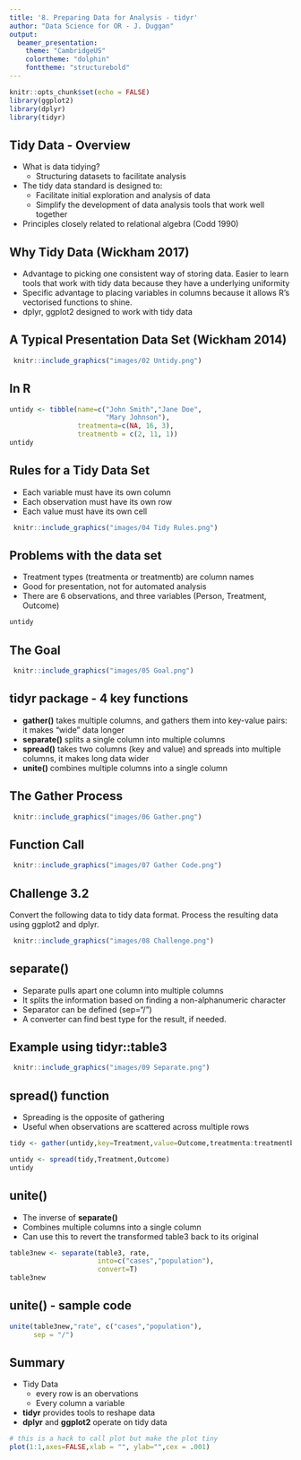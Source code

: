 ```yaml
---
title: '8. Preparing Data for Analysis - tidyr'
author: "Data Science for OR - J. Duggan"
output:
  beamer_presentation:
    theme: "CambridgeUS"
    colortheme: "dolphin"
    fonttheme: "structurebold"
---
```



```r
knitr::opts_chunk$set(echo = FALSE)
library(ggplot2)
library(dplyr)
library(tidyr)
```

## Tidy Data - Overview

- What is data tidying?
  + Structuring datasets to facilitate analysis
- The tidy data standard is designed to:
  + Facilitate initial exploration and analysis of data
  + Simplify the development of data analysis tools that work well together
- Principles closely related to relational algebra (Codd 1990)

## Why Tidy Data (Wickham 2017)

- Advantage to picking one consistent way of storing data. Easier to learn tools that work with tidy data because they have a underlying uniformity
- Specific advantage to placing variables in columns because it allows R’s vectorised functions to shine.
- dplyr, ggplot2 designed to work with tidy data

## A Typical Presentation Data Set (Wickham 2014)

```r
 knitr::include_graphics("images/02 Untidy.png")
```

## In R

```r
untidy <- tibble(name=c("John Smith","Jane Doe",
                        "Mary Johnson"),
                 treatmenta=c(NA, 16, 3),
                 treatmentb = c(2, 11, 1))
untidy
```

## Rules for a Tidy Data Set
- Each variable must have its own column
- Each observation must have its own row
- Each value must have its own cell

```r
 knitr::include_graphics("images/04 Tidy Rules.png")
```

## Problems with the data set
- Treatment types (treatmenta or treatmentb) are column names
- Good for presentation, not for automated analysis
- There are 6 observations, and three variables (Person, Treatment, Outcome)

```r
untidy
```

## The Goal

```r
 knitr::include_graphics("images/05 Goal.png")
```

## **tidyr** package - 4 key functions

- **gather()** takes multiple columns, and gathers them into key-value pairs: it makes “wide” data longer
- **separate()** splits a single column into multiple columns
- **spread()** takes two columns (key and value) and spreads into multiple columns, it makes long data wider
- **unite()** combines multiple columns into a single column

## The Gather Process

```r
 knitr::include_graphics("images/06 Gather.png")
```

## Function Call

```r
 knitr::include_graphics("images/07 Gather Code.png")
```

## Challenge 3.2
Convert the following data to tidy data format. Process the resulting data using ggplot2 and dplyr.

```r
 knitr::include_graphics("images/08 Challenge.png")
```

## **separate()**
- Separate pulls apart one column into multiple columns
- It splits the information based on finding a non-alphanumeric character
- Separator can be defined (sep=“/”)
- A converter can find best type for the result, if needed.

## Example using tidyr::table3

```r
 knitr::include_graphics("images/09 Separate.png")
```


## **spread()** function
- Spreading is the opposite of gathering
- Useful when observations are scattered across multiple rows
```r
tidy <- gather(untidy,key=Treatment,value=Outcome,treatmenta:treatmentb)
```
```r
untidy <- spread(tidy,Treatment,Outcome)
untidy
```

## **unite()**
- The inverse of **separate()**
- Combines multiple columns into a single column
- Can use this to revert the transformed table3 back to its original 
```r
table3new <- separate(table3, rate, 
                      into=c("cases","population"),
                      convert=T)
table3new
```

## **unite()** - sample code
 
```r
unite(table3new,"rate", c("cases","population"),
      sep = "/")
```
## Summary
- Tidy Data
  + every row is an obervations
  + Every column a variable
- **tidyr** provides tools to reshape data
- **dplyr** and **ggplot2** operate on tidy data 

```r
# this is a hack to call plot but make the plot tiny
plot(1:1,axes=FALSE,xlab = "", ylab="",cex = .001)
```



